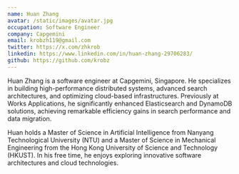 ```yaml
---
name: Huan Zhang
avatar: /static/images/avatar.jpg
occupation: Software Engineer
company: Capgemini
email: krobzh119@gmail.com
twitter: https://x.com/zhkrob
linkedin: https://www.linkedin.com/in/huan-zhang-29706283/
github: https://github.com/krobz
---
```


Huan Zhang is a software engineer at Capgemini, Singapore. He specializes in building high-performance distributed systems, advanced search architectures, and optimizing cloud-based infrastructures. Previously at Works Applications, he significantly enhanced Elasticsearch and DynamoDB solutions, achieving remarkable efficiency gains in search performance and data migration.

Huan holds a Master of Science in Artificial Intelligence from Nanyang Technological University (NTU) and a Master of Science in Mechanical Engineering from the Hong Kong University of Science and Technology (HKUST). In his free time, he enjoys exploring innovative software architectures and cloud technologies.
